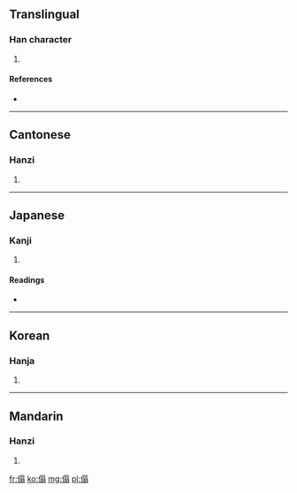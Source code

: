 ==Translingual==

===Han character===
{{Han char|rn=9|rad=人|as=10|sn=12|four=2622<sub>7</sub>|canj=人日尸一 (OASM)|ids=⿰亻⿱日羽}}

# {{defn|Han|sort=人10}}

====References====
* {{Han ref|kx=0113.270|dkj=00972|dj=0241.160|hdz=10202.170|uh=509D|ud=20637|bh=D85A|bd=55386}}

----

==Cantonese==

===Hanzi===
{{yue-hanzi|jyut=|y=daap3}}

# {{defn|lang=yue|sort=人10}}

----

==Japanese==

===Kanji===
{{ja-kanji|grade=|rs=人10}}

# {{defn|lang=ja|sort=人10}}

====Readings====
* {{ja-readings|on=[[たん]] (tan), [[とん]] (ton), [[たふ]] (tafu)|kun=}}

----

==Korean==

===Hanja===
{{ko-hanja|hangeul=탑|rv=tap|mr=t'ap}}

# {{defn|lang=ko|sort=人10}}

----

==Mandarin==

===Hanzi===
{{cmn-hanzi|pin=[[tàn]] ([[tan4]])|wg=t'an<sup>4</sup>}}

# {{defn|lang=cmn|sort=人10}}

[[fr:傝]]
[[ko:傝]]
[[mg:傝]]
[[pl:傝]]